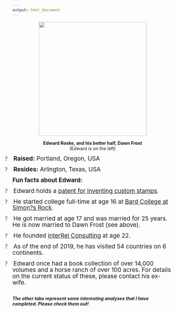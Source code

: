 ---
output: html_document
---
<center>
<img width=339 height=360 align=center src="ERoske_files/image002.jpg">
</center>

<p align=center style='text-align:center'><b>Edward Roske, and his better half,
Dawn Frost<br>
</b>(Edward is on the left)<br></p>

<p class=MsoListParagraphCxSpFirst style='text-indent:-.25in;mso-list:l1 level1 lfo1'><span
style='font-size:14.0pt;line-height:107%;font-family:Symbol;mso-fareast-font-family:
Symbol;mso-bidi-font-family:Symbol'><span style='mso-list:Ignore'>?<span
style='font:7.0pt "Times New Roman"'>&nbsp;&nbsp;&nbsp;&nbsp;&nbsp;&nbsp;&nbsp;
</span></span></span><b><span style='font-size:14.0pt;line-height:
107%'>Raised:</span></b><span style='font-size:14.0pt;line-height:107%'> Portland,
Oregon, USA<o:p></o:p></span></p>

<p class=MsoListParagraphCxSpLast style='text-indent:-.25in;mso-list:l1 level1 lfo1'><span
style='font-size:14.0pt;line-height:107%;font-family:Symbol;mso-fareast-font-family:
Symbol;mso-bidi-font-family:Symbol'><span style='mso-list:Ignore'>?<span
style='font:7.0pt "Times New Roman"'>&nbsp;&nbsp;&nbsp;&nbsp;&nbsp;&nbsp;&nbsp;
</span></span></span><b><span style='font-size:14.0pt;line-height:
107%'>Resides:</span></b><span style='font-size:14.0pt;line-height:107%'> Arlington,
Texas, USA<o:p></o:p></span></p>

<B><p class=MsoNormal><span style='font-size:14.0pt;line-height:107%'>Fun facts
about Edward:<o:p></o:p></span></p></B>

<p class=MsoListParagraphCxSpFirst style='text-indent:-.25in;mso-list:l0 level1 lfo2'><span
style='font-size:14.0pt;line-height:107%;font-family:Symbol;mso-fareast-font-family:
Symbol;mso-bidi-font-family:Symbol'><span style='mso-list:Ignore'>?<span
style='font:7.0pt "Times New Roman"'>&nbsp;&nbsp;&nbsp;&nbsp;&nbsp;&nbsp;&nbsp;
</span></span></span><span style='font-size:14.0pt;line-height:107%'>Edward
holds a <a href="https://patents.justia.com/patent/5848810">patent for
inventing custom stamps</a>.<o:p></o:p></span></p>

<p class=MsoListParagraphCxSpMiddle style='text-indent:-.25in;mso-list:l0 level1 lfo2'><span
style='font-size:14.0pt;line-height:107%;font-family:Symbol;mso-fareast-font-family:
Symbol;mso-bidi-font-family:Symbol'><span style='mso-list:Ignore'>?<span
style='font:7.0pt "Times New Roman"'>&nbsp;&nbsp;&nbsp;&nbsp;&nbsp;&nbsp;&nbsp;
</span></span></span><span style='font-size:14.0pt;line-height:107%'>He
started college full-time at age 16 at <a href="https://simons-rock.edu/">Bard
College at Simon?s Rock</a>.<o:p></o:p></span></p>

<p class=MsoListParagraphCxSpMiddle style='text-indent:-.25in;mso-list:l0 level1 lfo2'><span
style='font-size:14.0pt;line-height:107%;font-family:Symbol;mso-fareast-font-family:
Symbol;mso-bidi-font-family:Symbol'><span style='mso-list:Ignore'>?<span
style='font:7.0pt "Times New Roman"'>&nbsp;&nbsp;&nbsp;&nbsp;&nbsp;&nbsp;&nbsp;
</span></span></span><span style='font-size:14.0pt;line-height:107%'>He
got married at age 17 and was married for 25 years. He is now married to Dawn
Frost (see above).<o:p></o:p></span></p>

<p class=MsoListParagraphCxSpMiddle style='text-indent:-.25in;mso-list:l0 level1 lfo2'><span
style='font-size:14.0pt;line-height:107%;font-family:Symbol;mso-fareast-font-family:
Symbol;mso-bidi-font-family:Symbol'><span style='mso-list:Ignore'>?<span
style='font:7.0pt "Times New Roman"'>&nbsp;&nbsp;&nbsp;&nbsp;&nbsp;&nbsp;&nbsp;
</span></span></span><span style='font-size:14.0pt;line-height:107%'>He
founded <a href="https://www.interrel.com/">interRel Consulting</a> at age 22.<o:p></o:p></span></p>

<p class=MsoListParagraphCxSpMiddle style='text-indent:-.25in;mso-list:l0 level1 lfo2'><span
style='font-size:14.0pt;line-height:107%;font-family:Symbol;mso-fareast-font-family:
Symbol;mso-bidi-font-family:Symbol'><span style='mso-list:Ignore'>?<span
style='font:7.0pt "Times New Roman"'>&nbsp;&nbsp;&nbsp;&nbsp;&nbsp;&nbsp;&nbsp;
</span></span></span><span style='font-size:14.0pt;line-height:107%'>As
of the end of 2019, he has visited 54 countries on 6 continents.<o:p></o:p></span></p>

<p class=MsoListParagraphCxSpLast style='text-indent:-.25in;mso-list:l0 level1 lfo2'><span
style='font-size:14.0pt;line-height:107%;font-family:Symbol;mso-fareast-font-family:
Symbol;mso-bidi-font-family:Symbol'><span style='mso-list:Ignore'>?<span
style='font:7.0pt "Times New Roman"'>&nbsp;&nbsp;&nbsp;&nbsp;&nbsp;&nbsp;&nbsp;
</span></span></span><span style='font-size:14.0pt;line-height:107%'>Edward
once had a book collection of over 14,000 volumes and a horse ranch of over 100
acres. For details on the current status of these, please contact his ex-wife.<o:p></o:p></span></p>

<BR>
<B><I>
The other tabs represent some interesting analyses that I have completed. Please check them out!
</B></I>